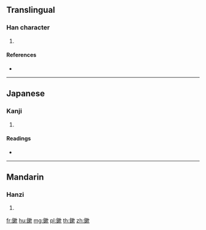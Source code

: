 {{character info/new}}
==Translingual==

===Han character===
{{Han char|rn=167|rad=金|as=11|sn=19|four=|canj=CDLO}}

# {{defn|Han|sort=金11}}

====References====
* {{Han ref|kx=1319.120|dkj=40781|dj=1819.120|hdz=64247.040|uh=93C9|ud=37833}}

----

==Japanese==

===Kanji===
{{ja-kanji|grade=|rs=金11}}

# {{defn|lang=ja|sort=金11}}

====Readings====
* {{ja-readings|on=[[うう]] (shyū), [[しゅ]] (shu), [[そう]] (sō), [[そく]] (soku)|kun=[[するどい]] (surudoi), [[さび]] (sabi), [[える]] (eru), [[ほる]] (horu)|nanori=}}

----

==Mandarin==

===Hanzi===
{{cmn-hanzi|pin=[[ào]] ([[ao4]]), [[shòu]] ([[shou4]])|wg=ao<sup>4</sup>, shou<sup>4</sup>}}

# {{defn|lang=cmn|sort=金11}}

[[fr:鏉]]
[[hu:鏉]]
[[mg:鏉]]
[[pl:鏉]]
[[th:鏉]]
[[zh:鏉]]